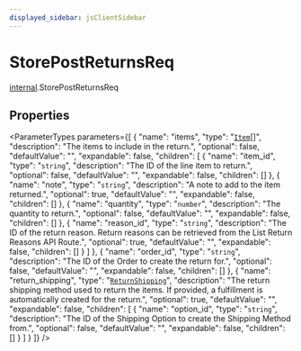 ```yaml
---
displayed_sidebar: jsClientSidebar
---
```



# StorePostReturnsReq

[internal](../../modules/internal.mdx).StorePostReturnsReq

## Properties

<ParameterTypes parameters={[
  {
    "name": "items",
    "type": "[`Item`](internal.Item-1.mdx)[]",
    "description": "The items to include in the return.",
    "optional": false,
    "defaultValue": "",
    "expandable": false,
    "children": [
      {
        "name": "item_id",
        "type": "`string`",
        "description": "The ID of the line item to return.",
        "optional": false,
        "defaultValue": "",
        "expandable": false,
        "children": []
      },
      {
        "name": "note",
        "type": "`string`",
        "description": "A note to add to the item returned.",
        "optional": true,
        "defaultValue": "",
        "expandable": false,
        "children": []
      },
      {
        "name": "quantity",
        "type": "`number`",
        "description": "The quantity to return.",
        "optional": false,
        "defaultValue": "",
        "expandable": false,
        "children": []
      },
      {
        "name": "reason_id",
        "type": "`string`",
        "description": "The ID of the return reason. Return reasons can be retrieved from the List Return Reasons API Route.",
        "optional": true,
        "defaultValue": "",
        "expandable": false,
        "children": []
      }
    ]
  },
  {
    "name": "order_id",
    "type": "`string`",
    "description": "The ID of the Order to create the return for.",
    "optional": false,
    "defaultValue": "",
    "expandable": false,
    "children": []
  },
  {
    "name": "return_shipping",
    "type": "[`ReturnShipping`](internal.ReturnShipping.mdx)",
    "description": "The return shipping method used to return the items. If provided, a fulfillment is automatically created for the return.",
    "optional": true,
    "defaultValue": "",
    "expandable": false,
    "children": [
      {
        "name": "option_id",
        "type": "`string`",
        "description": "The ID of the Shipping Option to create the Shipping Method from.",
        "optional": false,
        "defaultValue": "",
        "expandable": false,
        "children": []
      }
    ]
  }
]} />
